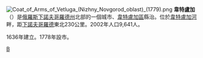 {{coord|55|51|N|45|47|E|display=title}}
[[File:Coat_of_Arms_of_Vetluga_(Nizhny_Novgorod_oblast)_(1779).png|right]]
'''韋特盧加'''（{{lang-ru|Ветлу́га}}）是[[俄羅斯|俄羅斯]][[下諾夫哥羅德州|下諾夫哥羅德州]]北部的一個城市、[[韋特盧加區|韋特盧加區]]縣治。位於[[韋特盧加河|韋特盧加河]]畔，距[[下諾夫哥羅德|下諾夫哥羅德]]東北230公里。2002年人口9,641人。

1636年建立。1778年設市。

{{下諾夫哥羅德州城市}}

[[Category:下諾夫哥羅德州城市|В]]